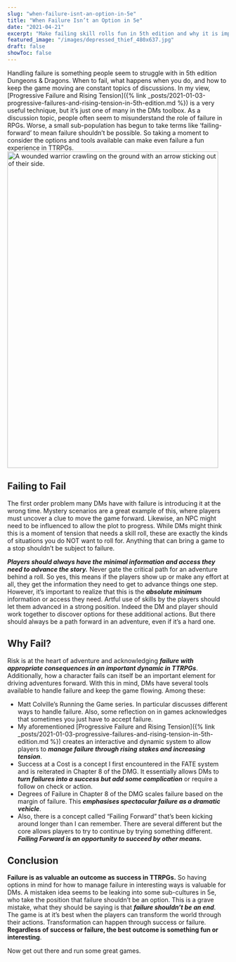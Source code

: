 ```yaml
---
slug: "when-failure-isnt-an-option-in-5e"
title: "When Failure Isn’t an Option in 5e"
date: "2021-04-21"
excerpt: "Make failing skill rolls fun in 5th edition and why it is important to fail."
featured_image: "/images/depressed_thief_480x637.jpg"
draft: false
showToc: false
---
```


Handling failure is something people seem to struggle with in 5th edition Dungeons & Dragons. When to fail, what happens when you do, and how to keep the game moving are constant topics of discussions. In my view, [Progressive Failure and Rising Tension]({% link _posts/2021-01-03-progressive-failures-and-rising-tension-in-5th-edition.md %}) is a very useful technique, but it&#8217;s just one of many in the DMs toolbox. As a discussion topic, people often seem to misunderstand the role of failure in RPGs. Worse, a small sub-population has begun to take terms like &#8216;failing-forward&#8217; to mean failure shouldn&#8217;t be possible. So taking a moment to consider the options and tools available can make even failure a fun experience in TTRPGs.
<img src="/images/depressed_thief_480x637.jpg" alt="A wounded warrior crawling on the ground with an arrow sticking out of their side." width="480" height="720" />
## Failing to Fail

The first order problem many DMs have with failure is introducing it at the wrong time. Mystery scenarios are a great example of this, where players must uncover a clue to move the game forward. Likewise, an NPC might need to be influenced to allow the plot to progress. While DMs might think this is a moment of tension that needs a skill roll, these are exactly the kinds of situations you do NOT want to roll for. Anything that can bring a game to a stop shouldn&#8217;t be subject to failure.

_**Players should always have the minimal information and access they need to advance the story.**_ Never gate the critical path for an adventure behind a roll. So yes, this means if the players show up or make any effort at all, they get the information they need to get to advance things one step. However, it&#8217;s important to realize that this is the **_absolute minimum_** information or access they need. Artful use of skills by the players should let them advanced in a strong position. Indeed the DM and player should work together to discover options for these additional actions. But there should always be a path forward in an adventure, even if it&#8217;s a hard one.

## Why Fail?

Risk is at the heart of adventure and acknowledging **_failure with appropriate consequences in an important dynamic in TTRPGs_**. Additionally, how a character fails can itself be an important element for driving adventures forward. With this in mind, DMs have several tools available to handle failure and keep the game flowing. Among these:

  * Matt Colville&#8217;s Running the Game series. In particular <YouTubeEmbed id="l1zaNJrXi5Y" title="Many Fail States" /> discusses different ways to handle failure. Also, some reflection on <YouTubeEmbed id="8Q8bVPpc84A" title="Catastrophic Failure" /> in games acknowledges that sometimes you just have to accept failure.
  * My aforementioned [Progressive Failure and Rising Tension]({% link _posts/2021-01-03-progressive-failures-and-rising-tension-in-5th-edition.md %}) creates an interactive and dynamic system to allow players to **_manage failure through rising stakes and increasing tension_**.
  * Success at a Cost is a concept I first encountered in the FATE system and is reiterated in Chapter 8 of the DMG. It essentially allows DMs to **_turn failures into a success but add some complication_** or require a follow on check or action.
  * Degrees of Failure in Chapter 8 of the DMG scales failure based on the margin of failure. This **_emphasises spectacular failure as a dramatic vehicle_**.
  * Also, there is a concept called &#8220;Failing Forward&#8221; that&#8217;s been kicking around longer than I can remember. There are several different but the core allows players to try to continue by trying something different. **_Failing Forward is an opportunity to succeed by other means._**

## Conclusion 

**Failure is as valuable an outcome as success in TTRPGs.** So having options in mind for how to manage failure in interesting ways is valuable for DMs. A mistaken idea seems to be leaking into some sub-cultures in 5e, who take the position that failure shouldn&#8217;t be an option. This is a grave mistake, what they should be saying is that **_failure shouldn&#8217;t be an end_**. The game is at it&#8217;s best when the players can transform the world through their actions. Transformation can happen through success or failure.  **Regardless of success or failure, the best outcome is something fun or interesting**.

Now get out there and run some great games.
